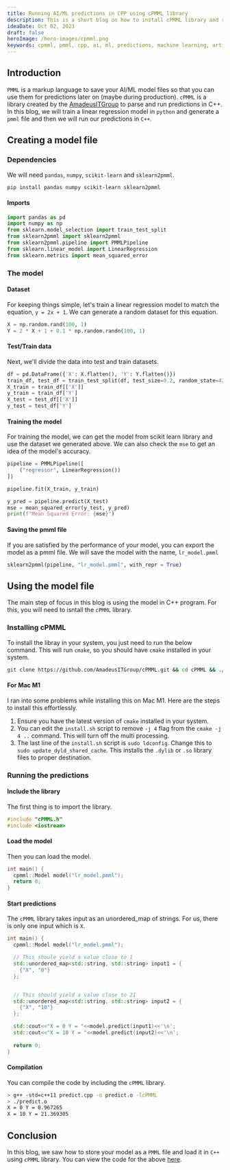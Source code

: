 ```yaml
---
title: Running AI/ML predictions in CPP using cPMML library
description: This is a short blog on how to install cPMML library and run AI/ML predictions in CPP.
ideaDate: Oct 02, 2023
draft: false
heroImage: /hero-images/cpmml.png
keywords: cpmml, pmml, cpp, ai, ml, predictions, machine learning, artificial intelligence
---
```


## Introduction

`PMML` is a markup language to save your AI/ML model files 
so that you can use them for predictions later on 
(maybe during production).
`cPMML` is a library created by the 
[AmadeusITGroup](https://github.com/AmadeusITGroup/cPMML) 
to parse and run predictions in C++.
In this blog, we will train a linear regression model in 
`python` and generate a `pmml` file and then we will 
run our predictions in `C++`.

## Creating a model file

### Dependencies

We will need `pandas`, `numpy`, `scikit-learn` and `sklearn2pmml`.

```bash
pip install pandas numpy scikit-learn sklearn2pmml
```

#### Imports
```python
import pandas as pd
import numpy as np
from sklearn.model_selection import train_test_split
from sklearn2pmml import sklearn2pmml
from sklearn2pmml.pipeline import PMMLPipeline
from sklearn.linear_model import LinearRegression
from sklearn.metrics import mean_squared_error
```

### The model 

#### Dataset

For keeping things simple, let's train a linear regression model
to match the equation, `y = 2x + 1`.
We can generate a random dataset for this equation.

```python
X = np.random.rand(100, 1)
Y = 2 * X + 1 + 0.1 * np.random.randn(100, 1)
```

#### Test/Train data

Next, we'll divide the data into test and train datasets.

```python
df = pd.DataFrame({'X': X.flatten(), 'Y': Y.flatten()})
train_df, test_df = train_test_split(df, test_size=0.2, random_state=42)
X_train = train_df[['X']]
y_train = train_df['Y']
X_test = test_df[['X']]
y_test = test_df['Y']
```

#### Training the model

For training the model, we can get the model from scikit 
learn library and use the dataset we generated above.
We can also check the `mse` to get an idea of the model's accuracy.

```python
pipeline = PMMLPipeline([
    ("regressor", LinearRegression())
])

pipeline.fit(X_train, y_train)

y_pred = pipeline.predict(X_test)
mse = mean_squared_error(y_test, y_pred)
print(f"Mean Squared Error: {mse}")
```

#### Saving the pmml file

If you are satisfied by the performance of your model, you can 
export the model as a pmml file.
We will save the model with the name, `lr_model.pmml`

```python
sklearn2pmml(pipeline, "lr_model.pmml", with_repr = True)
```

## Using the model file  

The main step of focus in this blog is using the model in C++ program.
For this, you will need to isntall the `cPMML` library. 

### Installing cPMML

To install the libray in your system, you just need to run the below command.
This will run `cmake`, so you should have `cmake` installed in your system.

```bash
git clone https://github.com/AmadeusITGroup/cPMML.git && cd cPMML && ./install.sh
```

#### For Mac M1

I ran into some problems while installing this on Mac M1. 
Here are the steps to install this effortlessly.

1. Ensure you have the latest version of `cmake` installed in your system.
2. You can edit the `install.sh` script to remove `-j 4` flag from the `cmake -j 4 ..` command. This will turn off the multi processing.
3. The last line of the `install.sh` script is `sudo ldconfig`. Change this to `sudo update_dyld_shared_cache`. This installs the `.dylib` or `.so` library files to proper destination. 

### Running the predictions 

#### Include the library
The first thing is to import the library.

```cpp
#include "cPMML.h"
#include <iostream>
```

#### Load the model

Then you can load the model.

```cpp
int main() {
  cpmml::Model model("lr_model.pmml");
  return 0;
}
```

#### Start predictions

The `cPMML` library takes input as an unordered_map of strings.
For us, there is only one input which is `X`.

```cpp
int main() {
  cpmml::Model model("lr_model.pmml");

  // This shoule yield a value close to 1
  std::unordered_map<std::string, std::string> input1 = {
    {"X", "0"}
  };


  // This should yield a value close to 21
  std::unordered_map<std::string, std::string> input2 = {
    {"X", "10"}
  };

  std::cout<<"X = 0 Y = "<<model.predict(input1)<<'\n';
  std::cout<<"X = 10 Y = "<<model.predict(input2)<<'\n';
  
  return 0;
}
```

#### Compilation

You can compile the code by including the `cPMML` library.

```bash
> g++ -std=c++11 predict.cpp -o predict.o -lcPMML
> ./predict.o
X = 0 Y = 0.967265
X = 10 Y = 21.369305
```

## Conclusion

In this blog, we saw how to store your model as a `PMML` file and load it in `C++` using `cPMML` library.
You can view the code for the above [here](https://github.com/UnresolvedCold/prediction-pmml-using-cpmml-in-cpp.git).